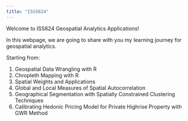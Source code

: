 ```yaml
---
title: "ISSS624"
---
```


Welcome to ISS624 Geospatial Analytics Applications!

In this webpage, we are going to share with you my learning journey for geospatial analytics.

Starting from:

1.  Geospatial Data Wrangling with R
2.  Chropleth Mapping with R
3.  Spatial Weights and Applications
4.  Global and Local Measures of Spatial Autocorrelation
5.  Geographical Segmentation with Spatially Constrained Clustering Techniques
6.  Calibrating Hedonic Pricing Model for Private Highrise Property with GWR Method
